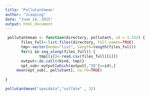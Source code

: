```yaml
---
title: 'Pollutantmean'
author: "Jiaoping"
date: "June 14, 2015"
output: html_document
---
```

```r
 pollutantmean <- function(directory, pollutant, id = 1:332) {
       files_full<-list.files(directory, full.names=TRUE)
       tmp<-vector(mode="list", length=length(files_full))
       for(i in seq_along(files_full)) {
               tmp[[i]]<-read.csv(files_full[[i]])
       output<-do.call(rbind, tmp)}
       opt_sub<-output[which(output[,"ID"]==id),]
     mean(opt_sub[, pollutant], na.rm=TRUE) 
 
}
```

```r
pollutantmean("specdata","sulfate" , 32)
```


